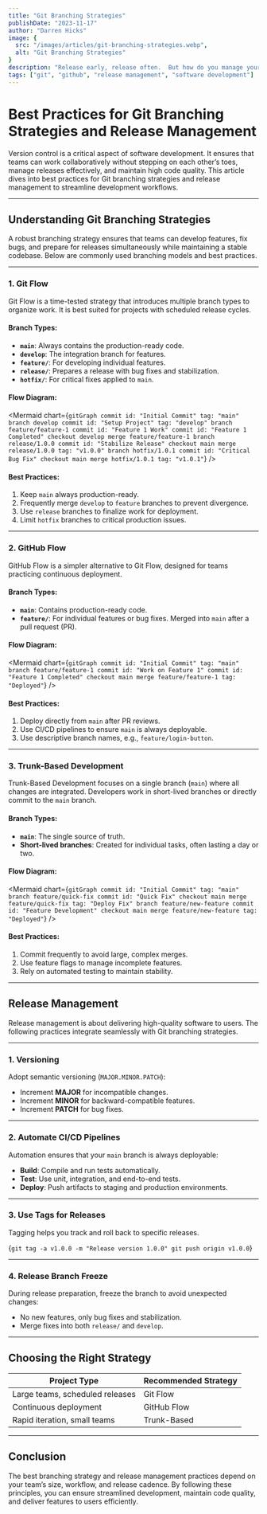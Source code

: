```yaml
---
title: "Git Branching Strategies"
publishDate: "2023-11-17"
author: "Darren Hicks"
image: {
  src: "/images/articles/git-branching-strategies.webp",
  alt: "Git Branching Strategies"
}
description: "Release early, release often.  But how do you manage your branches?"
tags: ["git", "github", "release management", "software development"]
---
```



# Best Practices for Git Branching Strategies and Release Management

Version control is a critical aspect of software development. It ensures that teams can work collaboratively without stepping on each other’s toes, manage releases effectively, and maintain high code quality. This article dives into best practices for Git branching strategies and release management to streamline development workflows.

---

## **Understanding Git Branching Strategies**

A robust branching strategy ensures that teams can develop features, fix bugs, and prepare for releases simultaneously while maintaining a stable codebase. Below are commonly used branching models and best practices.

---

### **1. Git Flow**

Git Flow is a time-tested strategy that introduces multiple branch types to organize work. It is best suited for projects with scheduled release cycles.

#### **Branch Types:**
- **`main`**: Always contains the production-ready code.
- **`develop`**: The integration branch for features.
- **`feature/`**: For developing individual features.
- **`release/`**: Prepares a release with bug fixes and stabilization.
- **`hotfix/`**: For critical fixes applied to `main`.

#### **Flow Diagram:**
<Mermaid
  chart={`
    gitGraph
      commit id: "Initial Commit" tag: "main"
      branch develop
      commit id: "Setup Project" tag: "develop"
      branch feature/feature-1
      commit id: "Feature 1 Work"
      commit id: "Feature 1 Completed"
      checkout develop
      merge feature/feature-1
      branch release/1.0.0
      commit id: "Stabilize Release"
      checkout main
      merge release/1.0.0 tag: "v1.0.0"
      branch hotfix/1.0.1
      commit id: "Critical Bug Fix"
      checkout main
      merge hotfix/1.0.1 tag: "v1.0.1"
  `}
/>

#### **Best Practices:**
1. Keep `main` always production-ready.
2. Frequently merge `develop` to `feature` branches to prevent divergence.
3. Use `release` branches to finalize work for deployment.
4. Limit `hotfix` branches to critical production issues.

---

### **2. GitHub Flow**

GitHub Flow is a simpler alternative to Git Flow, designed for teams practicing continuous deployment.

#### **Branch Types:**
- **`main`**: Contains production-ready code.
- **`feature/`**: For individual features or bug fixes. Merged into `main` after a pull request (PR).

#### **Flow Diagram:**
<Mermaid
  chart={`
    gitGraph
      commit id: "Initial Commit" tag: "main"
      branch feature/feature-1
      commit id: "Work on Feature 1"
      commit id: "Feature 1 Completed"
      checkout main
      merge feature/feature-1 tag: "Deployed"
  `}
/>

#### **Best Practices:**
1. Deploy directly from `main` after PR reviews.
2. Use CI/CD pipelines to ensure `main` is always deployable.
3. Use descriptive branch names, e.g., `feature/login-button`.

---

### **3. Trunk-Based Development**

Trunk-Based Development focuses on a single branch (`main`) where all changes are integrated. Developers work in short-lived branches or directly commit to the `main` branch.

#### **Branch Types:**
- **`main`**: The single source of truth.
- **Short-lived branches**: Created for individual tasks, often lasting a day or two.

#### **Flow Diagram:**
<Mermaid
  chart={`
    gitGraph
      commit id: "Initial Commit" tag: "main"
      branch feature/quick-fix
      commit id: "Quick Fix"
      checkout main
      merge feature/quick-fix tag: "Deploy Fix"
      branch feature/new-feature
      commit id: "Feature Development"
      checkout main
      merge feature/new-feature tag: "Deployed"
  `}
/>

#### **Best Practices:**
1. Commit frequently to avoid large, complex merges.
2. Use feature flags to manage incomplete features.
3. Rely on automated testing to maintain stability.

---

## **Release Management**

Release management is about delivering high-quality software to users. The following practices integrate seamlessly with Git branching strategies.

---

### **1. Versioning**

Adopt semantic versioning (`MAJOR.MINOR.PATCH`):
- Increment **MAJOR** for incompatible changes.
- Increment **MINOR** for backward-compatible features.
- Increment **PATCH** for bug fixes.

---

### **2. Automate CI/CD Pipelines**

Automation ensures that your `main` branch is always deployable:
- **Build**: Compile and run tests automatically.
- **Test**: Use unit, integration, and end-to-end tests.
- **Deploy**: Push artifacts to staging and production environments.

---

### **3. Use Tags for Releases**

Tagging helps you track and roll back to specific releases.

<CodeBlock language="bash">{`
git tag -a v1.0.0 -m "Release version 1.0.0"
git push origin v1.0.0
`}</CodeBlock>

---

### **4. Release Branch Freeze**

During release preparation, freeze the branch to avoid unexpected changes:
- No new features, only bug fixes and stabilization.
- Merge fixes into both `release/` and `develop`.

---

## **Choosing the Right Strategy**

| Project Type         | Recommended Strategy   |
|-----------------------|------------------------|
| Large teams, scheduled releases | Git Flow            |
| Continuous deployment          | GitHub Flow         |
| Rapid iteration, small teams   | Trunk-Based         |

---

## **Conclusion**

The best branching strategy and release management practices depend on your team’s size, workflow, and release cadence. By following these principles, you can ensure streamlined development, maintain code quality, and deliver features to users efficiently.

